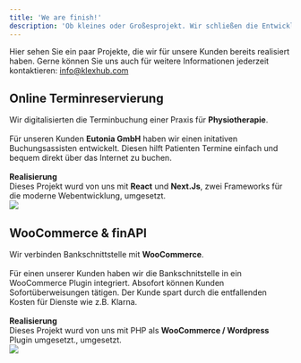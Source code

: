 ```yaml
---
title: 'We are finish!'
description: 'Ob kleines oder Großesprojekt. Wir schließen die Entwicklung nach Zeitplan ab.'
---
```



Hier sehen Sie ein paar Projekte, die wir für unsere Kunden bereits realisiert haben.
Gerne können Sie uns auch für weitere Informationen jederzeit kontaktieren: info@klexhub.com

## Online Terminreservierung

<div className="grid grid-cols-2">
  <div className="pt-8">
    Wir digitalisierten die Terminbuchung einer Praxis für <b>Physiotherapie</b>. <br />
    <br />
    Für unseren Kunden <b>Eutonia GmbH</b> haben wir einen initativen Buchungsassisten entwickelt.
    Diesen hilft Patienten Termine einfach und bequem direkt über das Internet zu buchen.
    <br />
    <br />
    <b>Realisierung</b>
    <br />
    Dieses Projekt wurd von uns mit <b>React</b> und <b>Next.Js</b>, zwei Frameworks für die moderne
    Webentwicklung, umgesetzt.
  </div>
  <div className="pt-0">
    <img src="/images/5b4b333bf1dd83126e0c8c882439719a.png" className="pl-5 pt-0" />
  </div>
</div>

## WooCommerce & finAPI

<div className="grid grid-cols-2">
  <div className="pt-8">
    Wir verbinden Bankschnittstelle mit <b>WooCommerce</b>. <br />
    <br />
    Für einen unserer Kunden haben wir die Bankschnitstelle in ein WooCommerce Plugin integriert.
    Absofort können Kunden Sofortüberweisungen tätigen. Der Kunde spart durch die entfallenden
    Kosten für Dienste wie z.B. Klarna.
    <br />
    <br />
    <b>Realisierung</b>
    <br />
    Dieses Projekt wurd von uns mit PHP als <b>WooCommerce / Wordpress</b> Plugin umgesetzt., umgesetzt.
  </div>
  <div className="pt-0">
    <img src="/images/24dfeafdcc58734a3f0a2207dfb3a960.png" className="pl-5 pt-0" />
  </div>
</div>
